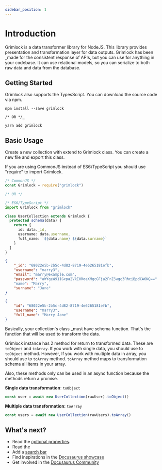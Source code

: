 ```yaml
---
sidebar_position: 1
---
```




# Introduction

Grimlock is a data transformer library for NodeJS. This library provides presentation and transformation layer for data outputs.
Grimlock has been _made for the consistent response of APIs, but you can use for anything in your codebase. It can use relational models, so you can serialize to both raw data and data from the database.


## Getting Started

Grimlock also supports the TypesScript. You can download the source code via npm.

```shell
npm install --save grimlock

/* OR */_

yarn add grimlock
```

## Basic Usage

Create a new collection with extend to Grimlock class. You can create a new file and export this class.

If you are using CommonJS instead of ES6/TypeScript you should use "require" to import Grimlock.

```js
/* CommonJS */
const Grimlock = require("grimlock")

/* OR */

/* ES6/TypeScript */
import Grimlock from "grimlock"
```

```typescript
class UserCollection extends Grimlock {
  protected schema(data) {
    return {
      id: data._id,
      username: data.username,
      full_name: `${data.name} ${data.surname}`
    }
  }
}
```

<Tabs>
<TabItem value="js" label="Raw Data">

```json
{
    "_id": "68022e5b-2b5c-4d82-8719-4e6265181efb",
    "username": "marry3",
    "email": "marry@example.com",
    "password": "aWYgeW91IGxpa2VkIHRoaXMgcGFja2FnZSwgc3RhciBpdCA6KQ=="
    "name": "Marry",
    "surname": "Jane"
}
```

</TabItem>
<TabItem value="py" label="Formatted Data">

```json
{
    "id": "68022e5b-2b5c-4d82-8719-4e6265181efb",
    "username": "marry3",
    "full_name": "Marry Jane"
}
```

</TabItem>
</Tabs>


Basically, your collection's class _must have schema function. That's the function that will be used to transform the data.

Grimlock instance has 2 method for return to transformed data. These are `toObject` and `toArray`. If you work with single data, you should use to `toObject` method. However, If you work with multiple data in array, you should use to `toArray` method. `toArray` method maps to transformation schema all items in your array.

Also, these methods only can be used in an async function because the methods return a promise.

**Single data transformation:** `toObject`
```typescript
const user = await new UserCollection(rawUser).toObject()
```

**Multiple data transformation:** `toArray`
```typescript
const users = await new UserCollection(rawUsers).toArray()
```

## What's next?

- Read the [optional properties](https://docusaurus.io/).
- Read the [](https://docusaurus.io/docs/styling-layout)
- Add a [search bar](https://docusaurus.io/docs/search)
- Find inspirations in the [Docusaurus showcase](https://docusaurus.io/showcase)
- Get involved in the [Docusaurus Community](https://docusaurus.io/community/support)

